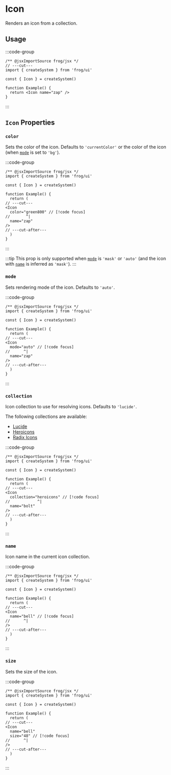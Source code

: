 
# Icon

Renders an icon from a collection.

## Usage

:::code-group
```tsx twoslash [Code]
/** @jsxImportSource frog/jsx */
// ---cut---
import { createSystem } from 'frog/ui'

const { Icon } = createSystem()

function Example() {
  return <Icon name="zap" />
}
```

<div data-title="Preview">
  <div
    style={{
      backgroundImage: "url('data:image/svg+xml;utf8,%3Csvg%20xmlns%3D%22http%3A%2F%2Fwww.w3.org%2F2000%2Fsvg%22%20width%3D%221em%22%20height%3D%221em%22%20viewBox%3D%220%200%2024%2024%22%3E%3Cpath%20fill%3D%22none%22%20stroke%3D%22currentColor%22%20stroke-linecap%3D%22round%22%20stroke-linejoin%3D%22round%22%20stroke-width%3D%222%22%20d%3D%22M4%2014a1%201%200%200%201-.78-1.63l9.9-10.2a.5.5%200%200%201%20.86.46l-1.92%206.02A1%201%200%200%200%2013%2010h7a1%201%200%200%201%20.78%201.63l-9.9%2010.2a.5.5%200%200%201-.86-.46l1.92-6.02A1%201%200%200%200%2011%2014z%22%2F%3E%3C%2Fsvg%3E')",
      backgroundColor:'transparent',
      backgroundSize:'100% 100%',
      height: '24px',
      width: '24px',
    }}
  />
</div>
:::

## `Icon` Properties

### `color`

Sets the color of the icon. Defaults to `'currentColor'` or the color of the icon (when [`mode`](#mode) is set to `'bg'`).

:::code-group
```tsx twoslash [Code]
/** @jsxImportSource frog/jsx */
import { createSystem } from 'frog/ui'

const { Icon } = createSystem()

function Example() {
  return (
// ---cut---
<Icon
  color="green800" // [!code focus]
//       ^|
  name="zap"
/>
// ---cut-after---
  )
}
```

<div data-title="Preview">
  <div
    style={{
      backgroundImage: "url('data:image/svg+xml;utf8,%3Csvg%20xmlns%3D%22http%3A%2F%2Fwww.w3.org%2F2000%2Fsvg%22%20width%3D%221em%22%20height%3D%221em%22%20viewBox%3D%220%200%2024%2024%22%3E%3Cpath%20fill%3D%22none%22%20stroke%3D%22%23009431%22%20stroke-linecap%3D%22round%22%20stroke-linejoin%3D%22round%22%20stroke-width%3D%222%22%20d%3D%22M4%2014a1%201%200%200%201-.78-1.63l9.9-10.2a.5.5%200%200%201%20.86.46l-1.92%206.02A1%201%200%200%200%2013%2010h7a1%201%200%200%201%20.78%201.63l-9.9%2010.2a.5.5%200%200%201-.86-.46l1.92-6.02A1%201%200%200%200%2011%2014z%22%2F%3E%3C%2Fsvg%3E')",
      backgroundColor:'transparent',
      backgroundSize:'100% 100%',
      height: '24px',
      width: '24px',
    }}
  />
</div>
:::

:::tip
This prop is only supported when [`mode`](#mode) is `'mask'` or `'auto'` (and the icon with [`name`](#name) is inferred as `'mask'`).
:::

### `mode`

Sets rendering mode of the icon. Defaults to `'auto'`.

:::code-group
```tsx twoslash [Code]
/** @jsxImportSource frog/jsx */
import { createSystem } from 'frog/ui'

const { Icon } = createSystem()

function Example() {
  return (
// ---cut---
<Icon
  mode="auto" // [!code focus]
//      ^|
  name="zap"
/>
// ---cut-after---
  )
}
```

<div data-title="Preview">
  <div
    style={{
      backgroundImage: "url('data:image/svg+xml;utf8,%3Csvg%20xmlns%3D%22http%3A%2F%2Fwww.w3.org%2F2000%2Fsvg%22%20width%3D%221em%22%20height%3D%221em%22%20viewBox%3D%220%200%2024%2024%22%3E%3Cpath%20fill%3D%22none%22%20stroke%3D%22currentColor%22%20stroke-linecap%3D%22round%22%20stroke-linejoin%3D%22round%22%20stroke-width%3D%222%22%20d%3D%22M4%2014a1%201%200%200%201-.78-1.63l9.9-10.2a.5.5%200%200%201%20.86.46l-1.92%206.02A1%201%200%200%200%2013%2010h7a1%201%200%200%201%20.78%201.63l-9.9%2010.2a.5.5%200%200%201-.86-.46l1.92-6.02A1%201%200%200%200%2011%2014z%22%2F%3E%3C%2Fsvg%3E')",
      backgroundColor:'transparent',
      backgroundSize:'100% 100%',
      height: '24px',
      width: '24px',
    }}
  />

</div>
:::

### `collection`

Icon collection to use for resolving icons. Defaults to `'lucide'`.

The following collections are available:
- [Lucide](https://lucide.dev)
- [Heroicons](https://heroicons.com)
- [Radix Icons](https://www.radix-ui.com/icons)

:::code-group
```tsx twoslash [Code]
/** @jsxImportSource frog/jsx */
import { createSystem } from 'frog/ui'

const { Icon } = createSystem()

function Example() {
  return (
// ---cut---
<Icon
  collection="heroicons" // [!code focus]
//            ^|
  name="bolt"
/>
// ---cut-after---
  )
}
```

<div data-title="Preview">
  <div
    style={{
      backgroundImage: "url('data:image/svg+xml;utf8,%3Csvg%20xmlns%3D%22http%3A%2F%2Fwww.w3.org%2F2000%2Fsvg%22%20width%3D%221em%22%20height%3D%221em%22%20viewBox%3D%220%200%2024%2024%22%3E%3Cpath%20fill%3D%22none%22%20stroke%3D%22currentColor%22%20stroke-linecap%3D%22round%22%20stroke-linejoin%3D%22round%22%20stroke-width%3D%221.5%22%20d%3D%22m3.75%2013.5l10.5-11.25L12%2010.5h8.25L9.75%2021.75L12%2013.5z%22%2F%3E%3C%2Fsvg%3E')",
      backgroundColor:'transparent',
      backgroundSize:'100% 100%',
      height: '24px',
      width: '24px',
    }}
  />


</div>
:::

### `name`

Icon name in the current icon collection.

:::code-group
```tsx twoslash [Code]
/** @jsxImportSource frog/jsx */
import { createSystem } from 'frog/ui'

const { Icon } = createSystem()

function Example() {
  return (
// ---cut---
<Icon
  name="bell" // [!code focus]
//      ^|
/>
// ---cut-after---
  )
}
```

<div data-title="Preview">
  <div
    style={{
      backgroundImage: "url('data:image/svg+xml;utf8,%3Csvg%20xmlns%3D%22http%3A%2F%2Fwww.w3.org%2F2000%2Fsvg%22%20width%3D%221em%22%20height%3D%221em%22%20viewBox%3D%220%200%2024%2024%22%3E%3Cpath%20fill%3D%22none%22%20stroke%3D%22currentColor%22%20stroke-linecap%3D%22round%22%20stroke-linejoin%3D%22round%22%20stroke-width%3D%222%22%20d%3D%22M6%208a6%206%200%200%201%2012%200c0%207%203%209%203%209H3s3-2%203-9m4.3%2013a1.94%201.94%200%200%200%203.4%200%22%2F%3E%3C%2Fsvg%3E')",
      backgroundColor:'transparent',
      backgroundSize:'100% 100%',
      height: '24px',
      width: '24px',
    }}
  />

</div>
:::


### `size`

Sets the size of the icon.

:::code-group
```tsx twoslash [Code]
/** @jsxImportSource frog/jsx */
import { createSystem } from 'frog/ui'

const { Icon } = createSystem()

function Example() {
  return (
// ---cut---
<Icon
  name="bell"
  size="48" // [!code focus]
//      ^|
/>
// ---cut-after---
  )
}
```

<div data-title="Preview">
  <div
    style={{
      backgroundImage: "url('data:image/svg+xml;utf8,%3Csvg%20xmlns%3D%22http%3A%2F%2Fwww.w3.org%2F2000%2Fsvg%22%20width%3D%221em%22%20height%3D%221em%22%20viewBox%3D%220%200%2024%2024%22%3E%3Cpath%20fill%3D%22none%22%20stroke%3D%22currentColor%22%20stroke-linecap%3D%22round%22%20stroke-linejoin%3D%22round%22%20stroke-width%3D%222%22%20d%3D%22M4%2014a1%201%200%200%201-.78-1.63l9.9-10.2a.5.5%200%200%201%20.86.46l-1.92%206.02A1%201%200%200%200%2013%2010h7a1%201%200%200%201%20.78%201.63l-9.9%2010.2a.5.5%200%200%201-.86-.46l1.92-6.02A1%201%200%200%200%2011%2014z%22%2F%3E%3C%2Fsvg%3E')",
      backgroundColor:'transparent',
      backgroundSize:'100% 100%',
      height: '48px',
      width: '48px',
    }}
  />
</div>
:::

